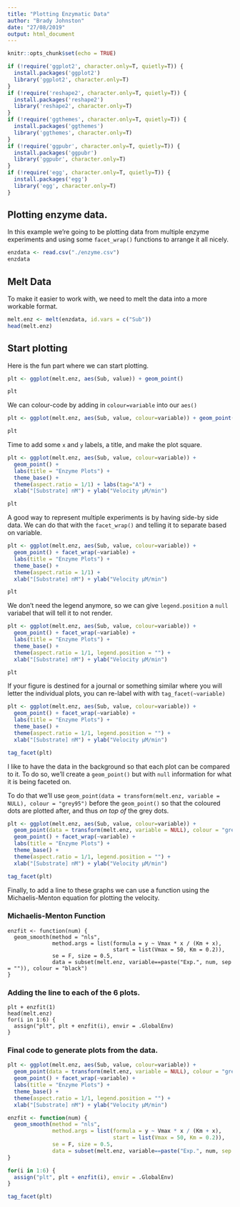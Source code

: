 ```yaml
---
title: "Plotting Enzymatic Data"
author: "Brady Johnston"
date: "27/08/2019"
output: html_document
---
```


```r
knitr::opts_chunk$set(echo = TRUE)

if (!require('ggplot2', character.only=T, quietly=T)) {
  install.packages('ggplot2')
  library('ggplot2', character.only=T)
}
if (!require('reshape2', character.only=T, quietly=T)) {
  install.packages('reshape2')
  library('reshape2', character.only=T)
}
if (!require('ggthemes', character.only=T, quietly=T)) {
  install.packages('ggthemes')
  library('ggthemes', character.only=T)
}
if (!require('ggpubr', character.only=T, quietly=T)) {
  install.packages('ggpubr')
  library('ggpubr', character.only=T)
}
if (!require('egg', character.only=T, quietly=T)) {
  install.packages('egg')
  library('egg', character.only=T)
}
```

## Plotting enzyme data.

In this example we're going to be plotting data from multiple enzyme experiments and using some `facet_wrap()` functions to arrange it all nicely. 

```r
enzdata <- read.csv("./enzyme.csv") 
enzdata
```

## Melt Data

To make it easier to work with, we need to melt the data into a more workable format. 

```r
melt.enz <- melt(enzdata, id.vars = c("Sub"))
head(melt.enz)
```

## Start plotting
Here is the fun part where we can start plotting. 

```r
plt <- ggplot(melt.enz, aes(Sub, value)) + geom_point()

plt
```

We can colour-code by adding in `colour=variable` into our `aes()` 

```r
plt <- ggplot(melt.enz, aes(Sub, value, colour=variable)) + geom_point()

plt
```

Time to add some `x` and `y` labels, a title, and make the plot square.

```r
plt <- ggplot(melt.enz, aes(Sub, value, colour=variable)) +
  geom_point() +
  labs(title = "Enzyme Plots") + 
  theme_base() +
  theme(aspect.ratio = 1/1) + labs(tag="A") +
  xlab("[Substrate] nM") + ylab("Velocity µM/min")

plt
```

A good way to represent multiple experiments is by having side-by side data. We can do that with the `facet_wrap()` and telling it to separate based on variable. 

```r
plt <- ggplot(melt.enz, aes(Sub, value, colour=variable)) +
  geom_point() + facet_wrap(~variable) + 
  labs(title = "Enzyme Plots") + 
  theme_base() +
  theme(aspect.ratio = 1/1) + 
  xlab("[Substrate] nM") + ylab("Velocity µM/min")

plt
```

We don't need the legend anymore, so we can give `legend.position` a `null` variabel that will tell it to not render. 

```r
plt <- ggplot(melt.enz, aes(Sub, value, colour=variable)) +
  geom_point() + facet_wrap(~variable) +
  labs(title = "Enzyme Plots") + 
  theme_base() +
  theme(aspect.ratio = 1/1, legend.position = "") + 
  xlab("[Substrate] nM") + ylab("Velocity µM/min")

plt
```

If your figure is destined for a journal or something similar where you will letter the individual plots, you can re-label with with `tag_facet(~variable)`

```r
plt <- ggplot(melt.enz, aes(Sub, value, colour=variable)) +
  geom_point() + facet_wrap(~variable) +
  labs(title = "Enzyme Plots") + 
  theme_base() +
  theme(aspect.ratio = 1/1, legend.position = "") + 
  xlab("[Substrate] nM") + ylab("Velocity µM/min")

tag_facet(plt)
```

I like to have the data in the background so that each plot can be compared to it. To do so, we'll create a `geom_point()` but with `null` information for what it is being faceted on.

To do that we'll use `geom_point(data = transform(melt.enz, variable = NULL), colour = "grey95")` before the `geom_point()` so that the coloured dots are plotted after, and thus _on top of_ the grey dots. 

```r
plt <- ggplot(melt.enz, aes(Sub, value, colour=variable)) + 
  geom_point(data = transform(melt.enz, variable = NULL), colour = "grey90") +
  geom_point() + facet_wrap(~variable) +
  labs(title = "Enzyme Plots") + 
  theme_base() +
  theme(aspect.ratio = 1/1, legend.position = "") + 
  xlab("[Substrate] nM") + ylab("Velocity µM/min")

tag_facet(plt)
```


Finally, to add a line to these graphs we can use a function using the Michaelis-Menton equation for plotting the velocity. 

### Michaelis-Menton Function
```
enzfit <- function(num) {
  geom_smooth(method = "nls", 
              method.args = list(formula = y ~ Vmax * x / (Km + x), 
                                 start = list(Vmax = 50, Km = 0.2)),
              se = F, size = 0.5, 
              data = subset(melt.enz, variable==paste("Exp.", num, sep = "")), colour = "black")
}
```

### Adding the line to each of the 6 plots.

```
plt + enzfit(1)
head(melt.enz)
for(i in 1:6) {
  assign("plt", plt + enzfit(i), envir = .GlobalEnv)
}
```
### Final code to generate plots from the data.

```r
plt <- ggplot(melt.enz, aes(Sub, value, colour=variable)) + 
  geom_point(data = transform(melt.enz, variable = NULL), colour = "grey90") +
  geom_point() + facet_wrap(~variable) +
  labs(title = "Enzyme Plots") + 
  theme_base() +
  theme(aspect.ratio = 1/1, legend.position = "") + 
  xlab("[Substrate] nM") + ylab("Velocity µM/min")

enzfit <- function(num) {
  geom_smooth(method = "nls", 
              method.args = list(formula = y ~ Vmax * x / (Km + x), 
                                 start = list(Vmax = 50, Km = 0.2)),
              se = F, size = 0.5, 
              data = subset(melt.enz, variable==paste("Exp.", num, sep = "")))
}

for(i in 1:6) {
  assign("plt", plt + enzfit(i), envir = .GlobalEnv)
}

tag_facet(plt)
```